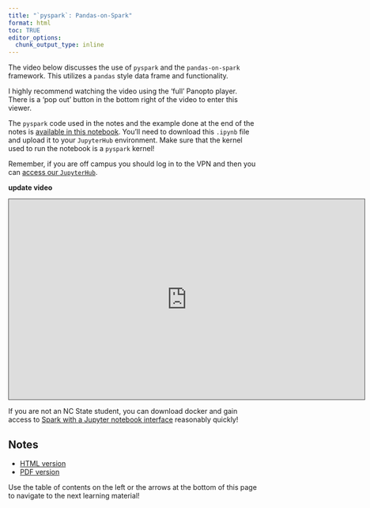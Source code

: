 ```yaml
---
title: "`pyspark`: Pandas-on-Spark"
format: html
toc: TRUE
editor_options: 
  chunk_output_type: inline
---
```


The video below discusses the use of `pyspark` and the `pandas-on-spark` framework. This utilizes a `pandas` style data frame and functionality.

I highly recommend watching the video using the 'full' Panopto player. There is a 'pop out' button in the bottom right of the video to enter this viewer.

The `pyspark` code used in the notes and the example done at the end of the notes is <a href = "pyspark_notebook.ipynb" target = "_blank">available in this notebook</a>. You'll need to download this `.ipynb` file and upload it to your `JupyterHub` environment. Make sure that the kernel used to run the notebook is a `pyspark` kernel!

Remember, if you are off campus you should log in to the VPN and then you can [access our `JupyterHub`](https://jhub.cos.ncsu.edu/).

**update video**
```{=html}
<iframe src="https://ncsu.hosted.panopto.com/Panopto/Pages/Embed.aspx?id=ae82211f-546d-4e2d-9c91-b0fe018434ea&autoplay=false&offerviewer=true&showtitle=true&showbrand=true&captions=false&interactivity=all" height="405" width="720" style="border: 1px solid #464646;" allowfullscreen allow="autoplay" aria-label="Panopto Embedded Video Player" aria-description="13-EDA" ></iframe>
```

If you are not an NC State student, you can download docker and gain access to [Spark with a Jupyter notebook interface](https://hub.docker.com/r/jupyter/all-spark-notebook) reasonably quickly! 

## Notes

- <a href = "11-pyspark_pandas_on_Spark.html" target = "_blank">HTML version</a>
- <a href = "PDFs/11-pyspark_pandas_on_Spark.pdf" target = "_blank">PDF version</a>

Use the table of contents on the left or the arrows at the bottom of this page to navigate to the next learning material!